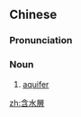 {{also|含水层}}
==Chinese==
{{zh-forms|s=含水层|type=21}}

===Pronunciation===
{{zh-pron
|m=hánshuǐcéng
|c=ham4 seoi2 cang4
|cat=n
}}

===Noun===
{{zh-noun}}

# {{lb|zh|geology}} [[aquifer]]

[[zh:含水層]]